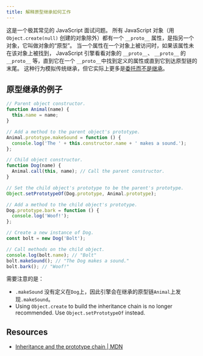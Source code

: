 ```yaml
---
title: 解释原型继承如何工作
---
```


这是一个极其常见的 JavaScript 面试问题。 所有 JavaScript 对象（用`Object.create(null)` 创建的对象除外）都有一个 `__proto__` 属性，是指另一个对象，它叫做对象的“原型”。 当一个属性在一个对象上被访问时，如果该属性未在该对象上被找到， JavaScript 引擎看看对象的 `__proto__`、 `__proto__` 的 `__proto__` 等，直到它在一个 `__proto__`中找到定义的属性或直到它到达原型链的末尾。 这种行为模拟传统继承，但它实际上更多是[委托而不是继承](https://davidwalsh.name/javascript-objects)。

## 原型继承的例子

```js
// Parent object constructor.
function Animal(name) {
  this.name = name;
}

// Add a method to the parent object's prototype.
Animal.prototype.makeSound = function () {
  console.log('The ' + this.constructor.name + ' makes a sound.');
};

// Child object constructor.
function Dog(name) {
  Animal.call(this, name); // Call the parent constructor.
}

// Set the child object's prototype to be the parent's prototype.
Object.setPrototypeOf(Dog.prototype, Animal.prototype);

// Add a method to the child object's prototype.
Dog.prototype.bark = function () {
  console.log('Woof!');
};

// Create a new instance of Dog.
const bolt = new Dog('Bolt');

// Call methods on the child object.
console.log(bolt.name); // "Bolt"
bolt.makeSound(); // "The Dog makes a sound."
bolt.bark(); // "Woof!"
```

需要注意的是：

- `.makeSound` 没有定义在`Dog`上，因此引擎会在继承的原型链`Animal`上发现`.makeSound`。
- Using `Object.create` to build the inheritance chain is no longer recommended. Use `Object.setPrototypeOf` instead.

## Resources

- [Inheritance and the prototype chain | MDN](https://developer.mozilla.org/en-US/docs/Web/JavaScript/Inheritance_and_the_prototype_chain)
